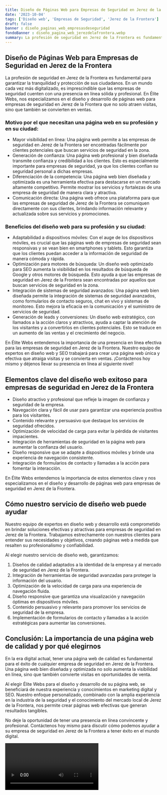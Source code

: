 ```yaml
---
title: Diseño de Páginas Web para Empresas de Seguridad en Jerez de la Frontera
date: '2023-10-04'
tags: ['Diseño web', 'Empresas de Seguridad', 'Jerez de la Frontera']
draft: false
banner : diseño_paginas_web_empresasdeseguridad
fondoBanner : diseño_pagina_web_jerezdelafrontera.webp
summary: La profesión de seguridad en Jerez de la Frontera es fundamental para garantizar la tranquilidad y protección de sus ciudadanos. En un mundo cada vez más digitalizado, es imprescindible que las empresas de seguridad cuenten con una presencia en línea sólida y profesional. En Élite Webs, nos especializamos en el diseño y desarrollo de páginas web para empresas de seguridad en Jerez de la Frontera que no solo atraen visitas, sino que también se convierten en ventas.
---
```


## Diseño de Páginas Web para Empresas de Seguridad en Jerez de la Frontera

La profesión de seguridad en Jerez de la Frontera es fundamental para garantizar la tranquilidad y protección de sus ciudadanos. En un mundo cada vez más digitalizado, es imprescindible que las empresas de seguridad cuenten con una presencia en línea sólida y profesional. En Élite Webs, nos especializamos en el diseño y desarrollo de páginas web para empresas de seguridad en Jerez de la Frontera que no solo atraen visitas, sino que también se convierten en ventas.

### Motivo por el que necesitan una página web en su profesión y en su ciudad:

- Mayor visibilidad en línea: Una página web permite a las empresas de seguridad en Jerez de la Frontera ser encontradas fácilmente por clientes potenciales que buscan servicios de seguridad en la zona.
- Generación de confianza: Una página web profesional y bien diseñada transmite confianza y credibilidad a los clientes. Esto es especialmente importante para empresas de seguridad, ya que los clientes confían su seguridad personal a dichas empresas.
- Diferenciación de la competencia: Una página web bien diseñada y optimizada es una herramienta efectiva para destacarse en un mercado altamente competitivo. Permite mostrar los servicios y fortalezas de una empresa de seguridad de manera clara y atractiva.
- Comunicación directa: Una página web ofrece una plataforma para que las empresas de seguridad de Jerez de la Frontera se comuniquen directamente con sus clientes, brindando información relevante y actualizada sobre sus servicios y promociones.

### Beneficios del diseño web para su profesión y su ciudad:

- Adaptabilidad a dispositivos móviles: Con el auge de los dispositivos móviles, es crucial que las páginas web de empresas de seguridad sean responsivas y se vean bien en smartphones y tablets. Esto garantiza que los clientes puedan acceder a la información de seguridad de manera cómoda y rápida.
- Optimización para motores de búsqueda: Un diseño web optimizado para SEO aumenta la visibilidad en los resultados de búsqueda de Google y otros motores de búsqueda. Esto ayuda a que las empresas de seguridad en Jerez de la Frontera sean encontradas por aquellos que buscan servicios de seguridad en la zona.
- Integración de sistemas de seguridad avanzados: Una página web bien diseñada permite la integración de sistemas de seguridad avanzados, como formularios de contacto seguros, chat en vivo y sistemas de monitoreo. Esto mejora la eficacia en la comunicación y el suministro de servicios de seguridad.
- Generación de leads y conversiones: Un diseño web estratégico, con llamados a la acción claros y atractivos, ayuda a captar la atención de los visitantes y a convertirlos en clientes potenciales. Esto se traduce en un aumento de las ventas y el crecimiento del negocio.

En Élite Webs entendemos la importancia de una presencia en línea efectiva para las empresas de seguridad en Jerez de la Frontera. Nuestro equipo de expertos en diseño web y SEO trabajará para crear una página web única y efectiva que atraiga visitas y se convierta en ventas. ¡Contáctenos hoy mismo y déjenos llevar su presencia en línea al siguiente nivel!

<GifSeo />

<Cta />

## Elementos clave del diseño web exitoso para empresas de seguridad en Jerez de la Frontera

- Diseño atractivo y profesional que refleje la imagen de confianza y seguridad de la empresa.
- Navegación clara y fácil de usar para garantizar una experiencia positiva para los visitantes.
- Contenido relevante y persuasivo que destaque los servicios de seguridad ofrecidos.
- Optimización de velocidad de carga para evitar la pérdida de visitantes impacientes.
- Integración de herramientas de seguridad en la página web para aumentar la confianza del usuario.
- Diseño responsive que se adapte a dispositivos móviles y brinde una experiencia de navegación consistente.
- Integración de formularios de contacto y llamadas a la acción para fomentar la interacción.

En Élite Webs entendemos la importancia de estos elementos clave y nos especializamos en el diseño y desarrollo de páginas web para empresas de seguridad en Jerez de la Frontera.

## Cómo nuestro servicio de diseño web puede ayudar

Nuestro equipo de expertos en diseño web y desarrollo está comprometido en brindar soluciones efectivas y atractivas para empresas de seguridad en Jerez de la Frontera. Trabajamos estrechamente con nuestros clientes para entender sus necesidades y objetivos, creando páginas web a medida que resalten su profesionalismo y confiabilidad.

Al elegir nuestro servicio de diseño web, garantizamos:

1. Diseños de calidad adaptados a la identidad de la empresa y al mercado de seguridad en Jerez de la Frontera.
2. Integración de herramientas de seguridad avanzadas para proteger la información del usuario.
3. Optimización de la velocidad de carga para una experiencia de navegación fluida.
4. Diseño responsive que garantiza una visualización y navegación óptimas en dispositivos móviles.
5. Contenido persuasivo y relevante para promover los servicios de seguridad de la empresa.
6. Implementación de formularios de contacto y llamadas a la acción estratégicas para aumentar las conversiones.

## Conclusión: La importancia de una página web de calidad y por qué elegirnos

En la era digital actual, tener una página web de calidad es fundamental para el éxito de cualquier empresa de seguridad en Jerez de la Frontera. Una página web bien diseñada y optimizada no solo aumenta la visibilidad en línea, sino que también convierte visitas en oportunidades de venta.

Al elegir Élite Webs para el diseño y desarrollo de su página web, se beneficiará de nuestra experiencia y conocimientos en marketing digital y SEO. Nuestro enfoque personalizado, combinado con la amplia experiencia en la industria de la seguridad y el conocimiento del mercado local de Jerez de la Frontera, nos permite crear páginas web efectivas que generan resultados tangibles.

No deje la oportunidad de tener una presencia en línea convincente y profesional. Contáctenos hoy mismo para discutir cómo podemos ayudar a su empresa de seguridad en Jerez de la Frontera a tener éxito en el mundo digital.

<Video />

<CtaBot job='Empresas de Seguridad' city='Jerez de la Frontera'/>

<Gmaps query='Jerez de la Frontera+españa+maps' />